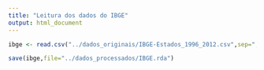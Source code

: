 ```yaml
---
title: "Leitura dos dados do IBGE"
output: html_document
---
```



```r

ibge <- read.csv("../dados_originais/IBGE-Estados_1996_2012.csv",sep=",",header=TRUE)

save(ibge,file="../dados_processados/IBGE.rda")
```


